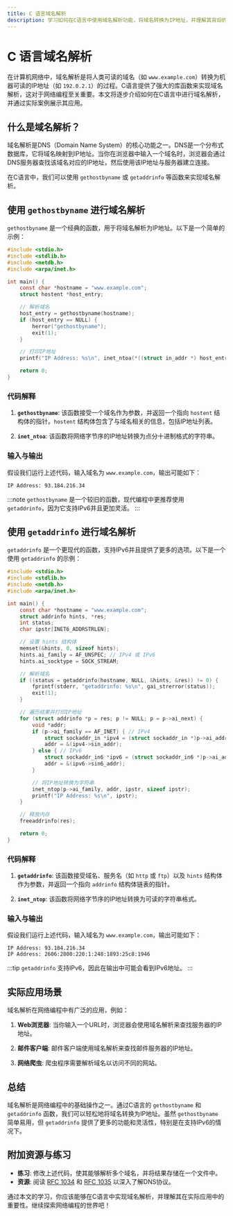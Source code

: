 ```yaml
---
title: C 语言域名解析
description: 学习如何在C语言中使用域名解析功能，将域名转换为IP地址，并理解其背后的原理和应用场景。
---
```


# C 语言域名解析

在计算机网络中，域名解析是将人类可读的域名（如 `www.example.com`）转换为机器可读的IP地址（如 `192.0.2.1`）的过程。C语言提供了强大的库函数来实现域名解析，这对于网络编程至关重要。本文将逐步介绍如何在C语言中进行域名解析，并通过实际案例展示其应用。

## 什么是域名解析？

域名解析是DNS（Domain Name System）的核心功能之一。DNS是一个分布式数据库，它将域名映射到IP地址。当你在浏览器中输入一个域名时，浏览器会通过DNS服务器查找该域名对应的IP地址，然后使用该IP地址与服务器建立连接。

在C语言中，我们可以使用 `gethostbyname` 或 `getaddrinfo` 等函数来实现域名解析。

## 使用 `gethostbyname` 进行域名解析

`gethostbyname` 是一个经典的函数，用于将域名解析为IP地址。以下是一个简单的示例：

```c
#include <stdio.h>
#include <stdlib.h>
#include <netdb.h>
#include <arpa/inet.h>

int main() {
    const char *hostname = "www.example.com";
    struct hostent *host_entry;

    // 解析域名
    host_entry = gethostbyname(hostname);
    if (host_entry == NULL) {
        herror("gethostbyname");
        exit(1);
    }

    // 打印IP地址
    printf("IP Address: %s\n", inet_ntoa(*((struct in_addr *) host_entry->h_addr_list[0])));

    return 0;
}
```

### 代码解释

1. **`gethostbyname`**: 该函数接受一个域名作为参数，并返回一个指向 `hostent` 结构体的指针。`hostent` 结构体包含了与域名相关的信息，包括IP地址列表。

2. **`inet_ntoa`**: 该函数将网络字节序的IP地址转换为点分十进制格式的字符串。

### 输入与输出

假设我们运行上述代码，输入域名为 `www.example.com`，输出可能如下：

```
IP Address: 93.184.216.34
```

:::note
`gethostbyname` 是一个较旧的函数，现代编程中更推荐使用 `getaddrinfo`，因为它支持IPv6并且更加灵活。
:::

## 使用 `getaddrinfo` 进行域名解析

`getaddrinfo` 是一个更现代的函数，支持IPv6并且提供了更多的选项。以下是一个使用 `getaddrinfo` 的示例：

```c
#include <stdio.h>
#include <stdlib.h>
#include <netdb.h>
#include <arpa/inet.h>

int main() {
    const char *hostname = "www.example.com";
    struct addrinfo hints, *res;
    int status;
    char ipstr[INET6_ADDRSTRLEN];

    // 设置 hints 结构体
    memset(&hints, 0, sizeof hints);
    hints.ai_family = AF_UNSPEC; // IPv4 或 IPv6
    hints.ai_socktype = SOCK_STREAM;

    // 解析域名
    if ((status = getaddrinfo(hostname, NULL, &hints, &res)) != 0) {
        fprintf(stderr, "getaddrinfo: %s\n", gai_strerror(status));
        exit(1);
    }

    // 遍历结果并打印IP地址
    for (struct addrinfo *p = res; p != NULL; p = p->ai_next) {
        void *addr;
        if (p->ai_family == AF_INET) { // IPv4
            struct sockaddr_in *ipv4 = (struct sockaddr_in *)p->ai_addr;
            addr = &(ipv4->sin_addr);
        } else { // IPv6
            struct sockaddr_in6 *ipv6 = (struct sockaddr_in6 *)p->ai_addr;
            addr = &(ipv6->sin6_addr);
        }

        // 将IP地址转换为字符串
        inet_ntop(p->ai_family, addr, ipstr, sizeof ipstr);
        printf("IP Address: %s\n", ipstr);
    }

    // 释放内存
    freeaddrinfo(res);

    return 0;
}
```

### 代码解释

1. **`getaddrinfo`**: 该函数接受域名、服务名（如 `http` 或 `ftp`）以及 `hints` 结构体作为参数，并返回一个指向 `addrinfo` 结构体链表的指针。

2. **`inet_ntop`**: 该函数将网络字节序的IP地址转换为可读的字符串格式。

### 输入与输出

假设我们运行上述代码，输入域名为 `www.example.com`，输出可能如下：

```
IP Address: 93.184.216.34
IP Address: 2606:2800:220:1:248:1893:25c8:1946
```

:::tip
`getaddrinfo` 支持IPv6，因此在输出中可能会看到IPv6地址。
:::

## 实际应用场景

域名解析在网络编程中有广泛的应用，例如：

1. **Web浏览器**: 当你输入一个URL时，浏览器会使用域名解析来查找服务器的IP地址。

2. **邮件客户端**: 邮件客户端使用域名解析来查找邮件服务器的IP地址。

3. **网络爬虫**: 爬虫程序需要解析域名以访问不同的网站。

## 总结

域名解析是网络编程中的基础操作之一。通过C语言的 `gethostbyname` 和 `getaddrinfo` 函数，我们可以轻松地将域名转换为IP地址。虽然 `gethostbyname` 简单易用，但 `getaddrinfo` 提供了更多的功能和灵活性，特别是在支持IPv6的情况下。

## 附加资源与练习

- **练习**: 修改上述代码，使其能够解析多个域名，并将结果存储在一个文件中。
- **资源**: 阅读 [RFC 1034](https://tools.ietf.org/html/rfc1034) 和 [RFC 1035](https://tools.ietf.org/html/rfc1035) 以深入了解DNS协议。

通过本文的学习，你应该能够在C语言中实现域名解析，并理解其在实际应用中的重要性。继续探索网络编程的世界吧！